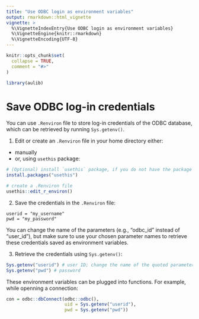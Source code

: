 ```yaml
---
title: "Use ODBC login as environment variables"
output: rmarkdown::html_vignette
vignette: >
  %\VignetteIndexEntry{Use ODBC login as environment variables}
  %\VignetteEngine{knitr::rmarkdown}
  %\VignetteEncoding{UTF-8}
---
```


```r
knitr::opts_chunk$set(
  collapse = TRUE,
  comment = "#>"
)
```

```r
library(aulib)
```

# Save ODBC log-in credentials    

You can use `.Renviron` file to store log-in credentials of the ODBC database, which can be retrieved by running `Sys.getenv()`.   

1. Edit or create an `.Renviron` file in your home directory either:   
  + manually     
  + or, using `usethis` package:    

```r
# (Optional) install `usethis` package, if you do not have the package installed already
install.packages("usethis") 

# create a .Renviron file
usethis::edit_r_environ()
```

2. Save the credentials in the `.Renviron` file:    
```
userid = "my_username"
pwd = "my_password"
```
You can change the name of the parameters (e.g., "odbc_id" instead of "user_id"), but make sure to use your chosen parameter names to retrieve these credentials saved as environment variables.   

3. Retrieve the credentials using `Sys.getenv()`:    
```r
Sys.getenv("userid") # user ID; change the name of the quoted parameter based on the name chosen
Sys.getenv("pwd") # password 
```

These environment variables can be plugged into functions. For example, while openning a connection:     
```r
con = odbc::dbConnect(odbc::odbc(),
                      uid = Sys.getenv("userid"),
                      pwd = Sys.getenv("pwd"))
```


